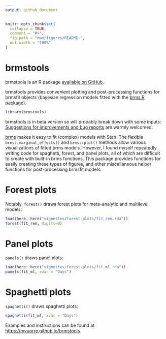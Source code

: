 ```yaml
---
output: github_document
---
```


<!-- README.md is generated from README.Rmd. Please edit that file -->

```r
knitr::opts_chunk$set(
  collapse = TRUE,
  comment = "#>",
  fig.path = "man/figures/README-",
  out.width = "100%"
)
```
# brmstools

brmstools is an R package [available on GitHub](https://github.com/mvuorre/brmstools).

brmstools provides convenient plotting and post-processing functions for brmsfit objects (bayesian regression models fitted with the [brms R package](https://github.com/paul-buerkner/brms)). 

```r
library(brmstools)
```

brmstools is in beta version so will probably break down with some inputs: [Suggestions for improvements and bug reports](https://github.com/mvuorre/brmstools/issues) are warmly welcomed. 

[brms](https://github.com/paul-buerkner/brms) makes it easy to fit (complex) models with Stan. The flexible `brms::marginal_effects()` and `brms::plot()` methods allow various visualizations of fitted brms models. However, I found myself repeatedly writing code for spaghetti, forest, and panel plots, all of which are difficult to create with built-in brms functions. This package provides functions for easily creating these types of figures, and other miscellaneous helper functions for post-processing brmsfit models.

# Forest plots

Notably, `forest()` draws forest plots for meta-analytic and multilevel models:

```r
load(here::here("vignettes/forest-plots/fit_rem.rda"))
forest(fit_rem, digits=0)
```

# Panel plots

`panels()` draws panel plots:

```r
load(here::here("vignettes/forest-plots/fit_ml.rda"))
panels(fit_ml, xvar = "Days")
```

# Spaghetti plots

`spaghetti()` draws spaghetti plots:

```r
spaghetti(fit_ml, xvar = "Days")
```

Examples and instructions can be found at <https://mvuorre.github.io/brmstools>.

